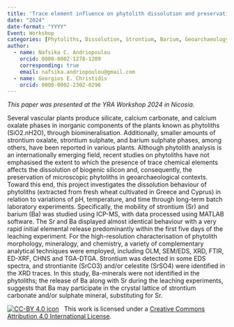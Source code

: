 ```yaml
---
title: 'Trace element influence on phytolith dissolution and preservation: Investigating the role of strontium and barium'
date: "2024"
date-format: "YYYY"
Event: Workshop
categories: [Phytoliths, Dissolution, Strontium, Barium, Geoarchaeology]
author: 
  - name: Nafsika C. Andriopoulou
    orcid: 0000-0002-1278-1209
    corresponding: true
    email: nafsika.andriopoulou@gmail.com
  - name: Georgios E. Christidis
    orcid: 0000-0002-2302-0296
---
```


*This paper was presented at the YRA Workshop 2024 in Nicosia.*

Several vascular plants produce silicate, calcium carbonate, and calcium oxalate phases in inorganic components of the plants known as phytoliths (SiO2.nH2O), through biomineralisation. Additionally, smaller amounts of strontium oxalate, strontium sulphate, and barium sulphate phases, among others, have been reported in various plants. Although phytolith analysis is an internationally emerging field, recent studies on phytoliths have not emphasised the extent to which the presence of trace chemical elements affects the dissolution of biogenic silicon and, consequently, the preservation of microscopic phytoliths in geoarchaeological contexts. Toward this end, this project investigates the dissolution behaviour of phytoliths (extracted from fresh wheat cultivated in Greece and Cyprus) in relation to variations of pH, temperature, and time through long-term batch laboratory experiments. Specifically, the mobility of strontium (Sr) and barium (Ba) was studied using ICP-MS, with data processed using MATLAB software. The Sr and Ba displayed almost identical behaviour with a very rapid initial elemental release predominantly within the first five days of the leaching experiment. For the high-resolution characterisation of phytolith morphology, mineralogy, and chemistry, a variety of complementary analytical techniques were employed, including OLM, SEM/EDS, XRD, FTIR, ED-XRF, CHNS and TGA-DTGA. Strontium was detected in some EDS spectra, and strontianite (SrCO3) and/or celestite (SrSO4) were identified in the XRD traces. In this study, Ba-minerals were not identified in the phytoliths; the release of Ba along with Sr during the leaching experiments, suggests that Ba may participate in the crystal lattice of strontium carbonate and/or sulphate mineral, substituting for Sr.

[![CC-BY 4.0 icon](https://i.creativecommons.org/l/by/4.0/88x31.png)](http://creativecommons.org/licenses/by/4.0/)&nbsp;&nbsp; This work is licensed under a [Creative Commons Attribution 4.0 International License](https://creativecommons.org/licenses/by/4.0/). 
